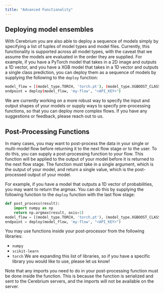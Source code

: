 ```yaml
---
title: "Advanced Functionality"
---
```


## Deploying model ensembles

With Cerebrium you are also able to deploy a sequence of models simply by
specifying a list of tuples of model types and model files. Currently, this
functionality is supported across all model types, with the caveat that we
assume the models are evaluated in the order they are supplied. For example, if
you have a PyTorch model that takes in a 2D image and outputs a 1D vector, and
you have a XGB model that takes in a 1D vector and outputs a single class
prediction, you can deploy them as a sequence of models by supplying the
following to the `deploy` function:

```bash
model_flow = [(model_type.TORCH, 'torch.pt'), (model_type.XGBOOST_CLASSIFIER, 'xgb.json')]
endpoint = deploy(model_flow, 'my-flow', "<API_KEY>")
```

We are currently working on a more robust way to specify the input and output
shapes of your models or supply ways to specify pre-processing functions,
so that you can deploy more complex flows. If you have any suggestions or
feedback, please reach out to us.


## Post-Processing Functions
In many cases, you may want to post-process the data in your single or multi-model flow before returning it to the next flow stage or to the user. To do this, you can supply a post-processing function to your flow. This function will be applied to the output of your model before it is returned to the next flow stage. The function must take in a single argument, which is the output of your model, and return a single value, which is the post-processed output of your model. 

For example, if you have a model that outputs a 1D vector of probabilities, you may want to return the argmax. You can do this by supplying the following function to the `deploy` function with the last flow stage:

```python
def post_process(result):
    import numpy as np
    return np.argmax(result, axis=1)
model_flow = [(model_type.TORCH, 'torch.pt'), (model_type.XGBOOST_CLASSIFIER, 'xgb.json', post_process)]
endpoint = deploy(model_flow, 'my-flow', "<API_KEY>")
```
You may use functions inside your post-processor from the following libraries:
- `numpy`
- `scikit-learn`
- `torch`
We are expanding this list of libraries, so if you have a specific library you would like to use, please let us know!

<Note>
  Note that any imports you need to do in your post-processing function must be done inside the function. This is because the function is serialized and sent to the Cerebrium servers, and the imports will not be available on the server.
</Note>